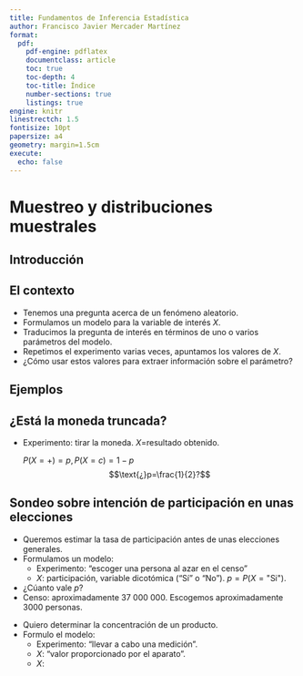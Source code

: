```yaml
---
title: Fundamentos de Inferencia Estadística
author: Francisco Javier Mercader Martínez
format: 
  pdf:
    pdf-engine: pdflatex
    documentclass: article
    toc: true
    toc-depth: 4
    toc-title: Índice
    number-sections: true
    listings: true
engine: knitr
linestrectch: 1.5 
fontisize: 10pt
papersize: a4 
geometry: margin=1.5cm 
execute: 
  echo: false
---
```


\newpage

# Muestreo y distribuciones muestrales

## Introducción

::: callout-note
## El contexto
- Tenemos una pregunta acerca de un fenómeno aleatorio.
- Formulamos un modelo para la variable de interés $X$.
- Traducimos la pregunta de interés en términos de uno o varios parámetros del modelo.
- Repetimos el experimento varias veces, apuntamos los valores de $X$.
- ¿Cómo usar estos valores para extraer información sobre el parámetro?
:::

## Ejemplos
::: callout-note
## ¿Está la moneda truncada?
- Experimento: tirar la moneda. $X=$resultado obtenido.

  $P(X=+)=p,P(X=c)=1-p$ $$\text{¿}p=\frac{1}{2}?$$
:::
::: callout-note
## Sondeo sobre intención de participación en unas elecciones
- Queremos estimar la tasa de participación antes de unas elecciones generales.
- Formulamos un modelo:
  - Experimento: "escoger una persona al azar en el censo"
  - $X$: participación, variable dicotómica ("Sí" o "No"). $p=P(X=\text{"Si"})$.
- ¿Cúanto vale $p$?
- Censo: aproximadamente 37 000 000. Escogemos aproximadamente 3000 personas.
:::

::: callout-note
- Quiero determinar la concentración de un producto.
- Formulo el modelo:
  - Experimento: "llevar a cabo una medición".
  - $X$: "valor proporcionado por el aparato".
  - $X$:
:::